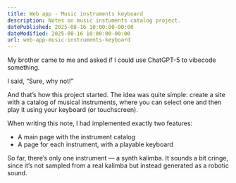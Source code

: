 ```yaml
---
title: Web app - Music instruments keyboard
description: Notes on music instuments catalog project.
datePublished: 2025-08-16 10:00:00-00:00
dateModified: 2025-08-16 10:00:00-00:00
url: web-app-music-instruments-keyboard
---
```


My brother came to me and asked if I could use ChatGPT-5 to vibecode something.

I said, “Sure, why not!”

And that’s how this project started. The idea was quite simple: create a site with a catalog of musical instruments, where you can select one and then play it using your keyboard (or touchscreen).

When writing this note, I had implemented exactly two features:
- A main page with the instrument catalog
- A page for each instrument, with a playable keyboard

So far, there’s only one instrument — a synth kalimba. It sounds a bit cringe, since it’s not sampled from a real kalimba but instead generated as a robotic sound.